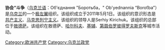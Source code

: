 '''协会“斗争'''（[[乌克兰语|乌克兰语]]：Об'єднання "Боротьба，" Ob'yednannia “Boroťba”）是[[乌克兰|乌克兰]]的一个[[极左翼|极左翼]]组织。该组织成立于2011年5月1日。该组织的意识形态是[[共产主义|共产主义]]、[[马克思列宁主义|马克思列宁主义]]。该组织的领导人是Serhiy Kirichuk。该组织的总部位于[[敖德萨|敖德萨]]。该组织在敖德萨、[[哈尔科夫|哈尔科夫]]、[[基辅|基辅]]、[[第聂伯罗彼得罗夫斯克|第聂伯罗彼得罗夫斯克]]等城市活动。

{{欧洲的共产党}}
[[Category:欧洲共产党|Category:欧洲共产党]]
[[Category:乌克兰政党|Category:乌克兰政党]]